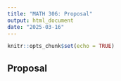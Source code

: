 ```yaml
---
title: "MATH 306: Proposal"
output: html_document
date: "2025-03-16"
---
```


```r
knitr::opts_chunk$set(echo = TRUE)
```

## Proposal

